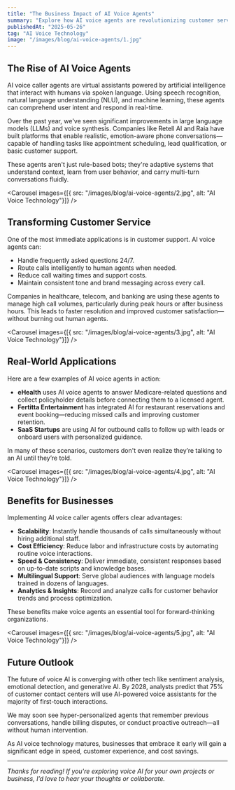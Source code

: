 ```yaml
---
title: "The Business Impact of AI Voice Agents"
summary: "Explore how AI voice agents are revolutionizing customer service, sales, and internal operations across industries."
publishedAt: "2025-05-26"
tag: "AI Voice Technology"
image: "/images/blog/ai-voice-agents/1.jpg"
---
```


## The Rise of AI Voice Agents

AI voice caller agents are virtual assistants powered by artificial intelligence that interact with humans via spoken language. Using speech recognition, natural language understanding (NLU), and machine learning, these agents can comprehend user intent and respond in real-time.

Over the past year, we've seen significant improvements in large language models (LLMs) and voice synthesis. Companies like Retell AI and Raia have built platforms that enable realistic, emotion-aware phone conversations—capable of handling tasks like appointment scheduling, lead qualification, or basic customer support.

These agents aren't just rule-based bots; they're adaptive systems that understand context, learn from user behavior, and carry multi-turn conversations fluidly.

<Carousel
  images={[{ src: "/images/blog/ai-voice-agents/2.jpg", alt: "AI Voice Technology"}]}
/>

## Transforming Customer Service

One of the most immediate applications is in customer support. AI voice agents can:

- Handle frequently asked questions 24/7.
- Route calls intelligently to human agents when needed.
- Reduce call waiting times and support costs.
- Maintain consistent tone and brand messaging across every call.

Companies in healthcare, telecom, and banking are using these agents to manage high call volumes, particularly during peak hours or after business hours. This leads to faster resolution and improved customer satisfaction—without burning out human agents.

<Carousel
  images={[{ src: "/images/blog/ai-voice-agents/3.jpg", alt: "AI Voice Technology"}]}
/>

## Real-World Applications

Here are a few examples of AI voice agents in action:

- **eHealth** uses AI voice agents to answer Medicare-related questions and collect policyholder details before connecting them to a licensed agent.
- **Fertitta Entertainment** has integrated AI for restaurant reservations and event booking—reducing missed calls and improving customer retention.
- **SaaS Startups** are using AI for outbound calls to follow up with leads or onboard users with personalized guidance.

In many of these scenarios, customers don't even realize they’re talking to an AI until they’re told.

<Carousel
  images={[{ src: "/images/blog/ai-voice-agents/4.jpg", alt: "AI Voice Technology"}]}
/>

## Benefits for Businesses

Implementing AI voice caller agents offers clear advantages:

- **Scalability**: Instantly handle thousands of calls simultaneously without hiring additional staff.
- **Cost Efficiency**: Reduce labor and infrastructure costs by automating routine voice interactions.
- **Speed & Consistency**: Deliver immediate, consistent responses based on up-to-date scripts and knowledge bases.
- **Multilingual Support**: Serve global audiences with language models trained in dozens of languages.
- **Analytics & Insights**: Record and analyze calls for customer behavior trends and process optimization.

These benefits make voice agents an essential tool for forward-thinking organizations.

<Carousel
  images={[{ src: "/images/blog/ai-voice-agents/5.jpg", alt: "AI Voice Technology"}]}
/>

## Future Outlook

The future of voice AI is converging with other tech like sentiment analysis, emotional detection, and generative AI. By 2028, analysts predict that 75% of customer contact centers will use AI-powered voice assistants for the majority of first-touch interactions.

We may soon see hyper-personalized agents that remember previous conversations, handle billing disputes, or conduct proactive outreach—all without human intervention.

As AI voice technology matures, businesses that embrace it early will gain a significant edge in speed, customer experience, and cost savings.

---

*Thanks for reading! If you're exploring voice AI for your own projects or business, I’d love to hear your thoughts or collaborate.*
